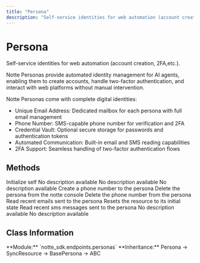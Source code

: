 ```yaml
---
title: "Persona"
description: "Self-service identities for web automation (account creation, 2FA,etc"
---
```


# Persona

Self-service identities for web automation (account creation, 2FA,etc.).

Notte Personas provide automated identity management for AI agents, enabling them to create accounts, handle two-factor authentication, and interact with web platforms without manual intervention.

Notte Personas come with complete digital identities:
- Unique Email Address: Dedicated mailbox for each persona with full email management
- Phone Number: SMS-capable phone number for verification and 2FA
- Credential Vault: Optional secure storage for passwords and authentication tokens
- Automated Communication: Built-in email and SMS reading capabilities
- 2FA Support: Seamless handling of two-factor authentication flows

## Methods

<CardGroup cols={2}>
  <Card
    title="__init__"
    icon="function"
    href="/sdk-reference/persona/__init__"
  >
    Initialize self
  </Card>
  <Card
    title="aemails"
    icon="function"
    href="/sdk-reference/persona/aemails"
  >
    No description available
  </Card>
  <Card
    title="asms"
    icon="function"
    href="/sdk-reference/persona/asms"
  >
    No description available
  </Card>
  <Card
    title="create"
    icon="function"
    href="/sdk-reference/persona/create"
  >
    No description available
  </Card>
  <Card
    title="create_number"
    icon="function"
    href="/sdk-reference/persona/create_number"
  >
    Create a phone number to the persona
  </Card>
  <Card
    title="delete"
    icon="function"
    href="/sdk-reference/persona/delete"
  >
    Delete the persona from the notte console
  </Card>
  <Card
    title="delete_number"
    icon="function"
    href="/sdk-reference/persona/delete_number"
  >
    Delete the phone number from the persona
  </Card>
  <Card
    title="emails"
    icon="function"
    href="/sdk-reference/persona/emails"
  >
    Read recent emails sent to the persona
  </Card>
  <Card
    title="reset"
    icon="function"
    href="/sdk-reference/persona/reset"
  >
    Resets the resource to its initial state
  </Card>
  <Card
    title="sms"
    icon="function"
    href="/sdk-reference/persona/sms"
  >
    Read recent sms messages sent to the persona
  </Card>
  <Card
    title="start"
    icon="function"
    href="/sdk-reference/persona/start"
  >
    No description available
  </Card>
  <Card
    title="stop"
    icon="function"
    href="/sdk-reference/persona/stop"
  >
    No description available
  </Card>
</CardGroup>

## Class Information

<Info>
**Module:** `notte_sdk.endpoints.personas`
**Inheritance:** Persona → SyncResource → BasePersona → ABC
</Info>
